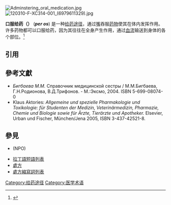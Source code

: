 {{expert|time=2015-09-15T16:32:32+00:00}}
{{refimprove|time=2015-09-15T16:32:32+00:00}}
{{Infobox medical intervention
| name         = 口服給藥<br>{{small|Oral administration}}
| synonym      = By mouth, per os (PO)
| image        = Oral administration.jpg
| caption      = Oral administration of tablets
| alt          = 
| pronounce    = 
| specialty    = <!-- from Wikidata, can be overwritten -->
| synonyms     = 
| ICD10        = 
| ICD9         = 
| ICD9unlinked = 
| CPT          = 
| MeshID       = 
| LOINC        = 
| other_codes  = 
| MedlinePlus  = 
| eMedicine    = 
}}
[[File:Adminstering_oral_medication.jpg|thumb]]
[[File:120310-F-XC314-001_(6979611329).jpg|thumb]]
{{medical}}

'''口服给药（{{lang-en|Oral administration}}）''' ('''''per os''''') 是一种[[给药途径|给药途径]]，通过[[嘴|嘴]]吞服[[药物|药物]]使其在体内发挥作用。许多药物都可以口服给药，因为其往往在全身产生作用，通过[[血流|血流]]输送到身体的各个部位。<ref name=IQWiG-oral>{{cite web|last=Institute for Quality and Efficiency in Health Care|title=Oral medications|url=http://www.ncbi.nlm.nih.gov/pubmedhealth/PMH0005195/|work=Informed Health Online|publisher=Institute for Quality and Efficiency in Health Care|accessdate=22 June 2013}}</ref>

==引用==
{{reflist}}

==參考文獻==
{{refbegin}}
* ''Бигбаева М.М.'' Справочник медицинской сестры / М.М.Бигбаева, Г.Н.Родионова, В.Д.Трифонов. - М.:Эксмо, 2004. ISBN 	5-699-08074-0 {{ru icon}}
* Klaus Aktories: ''Allgemeine und spezielle Pharmakologie und Toxikologie: für Studenten der Medizin, Veterinärmedizin, Pharmazie, Chemie und Biologie sowie für Ärzte, Tierärzte und Apotheker.'' Elsevier, Urban und Fischer, München/Jena 2005, ISBN 3-437-42521-8. {{de icon}}
{{refend}}

==參見==
*{{le|禁食_(醫療)|Nothing by mouth|禁食}}(NPO)
*[[拉丁語短語列表|拉丁語短語列表]]
*[[處方|處方]]
*[[處方縮寫詞列表|處方縮寫詞列表]]

{{Dosage forms}}
[[Category:给药途径|Category:给药途径]]
[[Category:医学术语|Category:医学术语]]